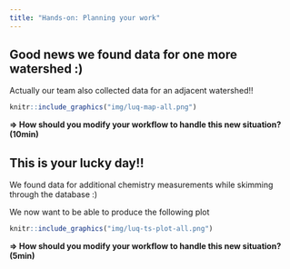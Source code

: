 ```yaml
---
title: "Hands-on: Planning your work"
---
```


## Good news we found data for one more watershed :)

Actually our team also collected data for an adjacent watershed!! 

```r
knitr::include_graphics("img/luq-map-all.png")
```

**=> How should you modify your workflow to handle this new situation? (10min)**


## This is your lucky day!!

We found data for additional chemistry measurements while skimming through the database :)

We now want to be able to produce the following plot

```r
knitr::include_graphics("img/luq-ts-plot-all.png")
```
**=> How should you modify your workflow to handle this new situation? (5min)** 
